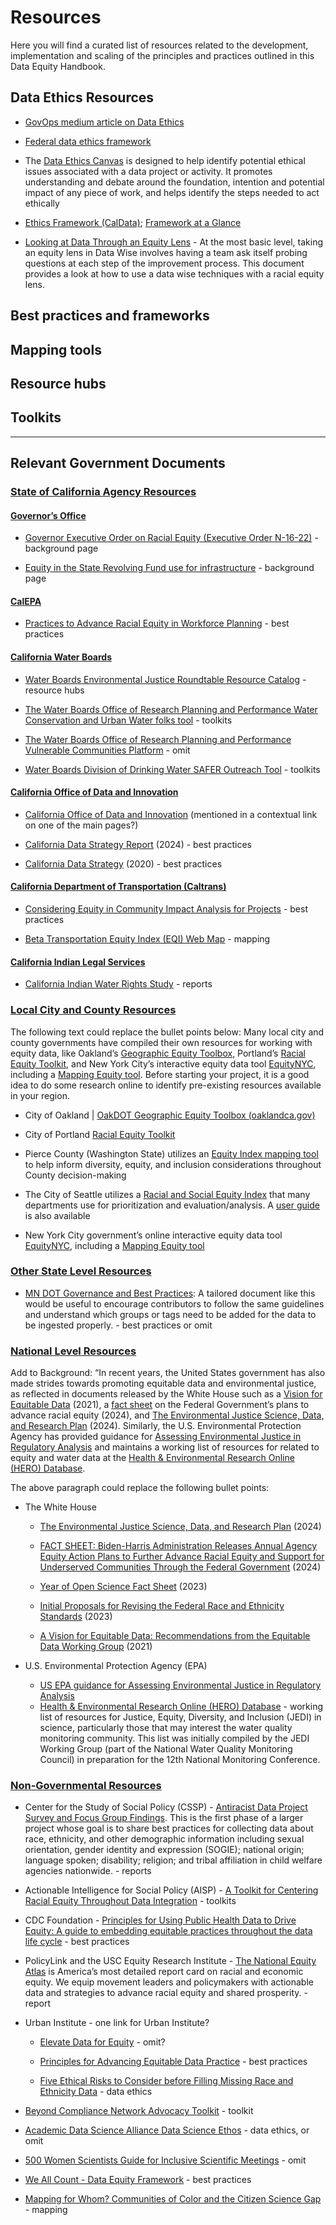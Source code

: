 # Resources

Here you will find a curated list of resources related to the development, implementation and scaling of the principles and practices outlined in this Data Equity Handbook.

## Data Ethics Resources

-   [GovOps medium article on Data Ethics](https://medium.com/caldata/practical-data-ethics-summary-of-what-were-learning-24d0e9d89cd0)

-   [Federal data ethics framework](https://resources.data.gov/assets/documents/fds-data-ethics-framework.pdf)

-   The [Data Ethics Canvas](https://directory.civictech.guide/listing/the-odis-data-ethics-canvas) is designed to help identify potential ethical issues associated with a data project or activity. It promotes understanding and debate around the foundation, intention and potential impact of any piece of work, and helps identify the steps needed to act ethically

-   [Ethics Framework (CalData)](https://medium.com/caldata/practical-data-ethics-summary-of-what-were-learning-24d0e9d89cd0); [Framework at a Glance](https://drive.google.com/file/d/14Hl6i2w3CImqrzLLYuB27PFD6DNdzdHX/view)

-   [Looking at Data Through an Equity Lens](https://ascd.org/el/articles/looking-at-data-through-an-equity-lens) - At the most basic level, taking an equity lens in Data Wise involves having a team ask itself probing questions at each step of the improvement process. This document provides a look at how to use a data wise techniques with a racial equity lens.

## Best practices and frameworks

## Mapping tools

## Resource hubs

## Toolkits

----

## Relevant Government Documents

### [State of California Agency Resources]{.underline}

#### [Governor's Office]{.underline}

-   [Governor Executive Order on Racial Equity (Executive Order N-16-22)](https://www.gov.ca.gov/wp-content/uploads/2022/09/9.13.22-EO-N-16-22-Equity.pdf?emrc=c11513) - background page

-   [Equity in the State Revolving Fund use for infrastructure](https://www.policyinnovation.org/publications/a-fairer-funding-stream) - background page

#### [CalEPA]{.underline}

-   [Practices to Advance Racial Equity in Workforce Planning](https://calepa.ca.gov/wp-content/uploads/sites/6/2021/11/Practices-to-Advance-Racial-Equity-in-Workforce-Planning.sw_.jh_.pdf?emrc=175a3b) - best practices

#### [California Water Boards]{.underline}

-   [Water Boards Environmental Justice Roundtable Resource Catalog](https://cawaterboards.sharepoint.com/:w:/r/sites/WB-OPP-EJRoundtable/Materials/Resources/EJRT_Resources%20Catalogue.docx?d=wbf0bd2eff6e943f0ad5c9972554eb1f4&csf=1&web=1&e=b39KxT) - resource hubs

-   [The Water Boards Office of Research Planning and Performance Water Conservation and Urban Water folks tool](%3Chttps://www.waterboards.ca.gov/water_issues/programs/conservation_portal/water-use-explorer/) - toolkits

-   [The Water Boards Office of Research Planning and Performance Vulnerable Communities Platform](https://vcp-beta-1-1-gov-opr.hub.arcgis.com/) - omit

-   [Water Boards Division of Drinking Water SAFER Outreach Tool](https://gispublic.waterboards.ca.gov/portal/apps/webappviewer/index.html?id=70d27423735e45d6b037b7fbaea9a6a6) - toolkits

#### [California Office of Data and Innovation]{.underline}

-   [California Office of Data and Innovation](https://innovation.ca.gov/) (mentioned in a contextual link on one of the main pages?)

-   [California Data Strategy Report](https://innovation.ca.gov/reports/data-strategy-report-2024/) (2024) - best practices

-   [California Data Strategy](https://innovation.ca.gov/pdf/CalData_Californias_Data_Strategy_2020.pdf) (2020) - best practices

#### [California Department of Transportation (Caltrans)]{.underline}

-   [Considering Equity in Community Impact Analysis for Projects](https://dot.ca.gov/-/media/dot-media/programs/environmental-analysis/documents/ser/equity-guidance-a11y.pdf) - best practices

-   [Beta Transportation Equity Index (EQI) Web Map](https://caltrans.maps.arcgis.com/apps/webappviewer/index.html?id=8ff3d27cdc1a4e8da0ae09c6b076a253) - mapping

#### [California Indian Legal Services]{.underline}

-   [California Indian Water Rights Study](https://water.calindian.org/) - reports

### [Local City and County Resources]{.underline}

The following text could replace the bullet points below: Many local city and county governments have compiled their own resources for working with equity data, like Oakland's [Geographic Equity Toolbox](https://www.oaklandca.gov/resources/oakdot-geographic-equity-toolbox), Portland's [Racial Equity Toolkit](https://www.portlandoregon.gov/oehr/71685), and New York City's interactive equity data tool [EquityNYC](https://gcc02.safelinks.protection.outlook.com/?url=https%3A%2F%2Fequity.nyc.gov%2F&data=05%7C01%7Cnicholas.martorano%40waterboards.ca.gov%7C87a614b2e3db4c85368c08dbc55a8595%7Cfe186a257d4941e6994105d2281d36c1%7C0%7C0%7C638320764855634179%7CUnknown%7CTWFpbGZsb3d8eyJWIjoiMC4wLjAwMDAiLCJQIjoiV2luMzIiLCJBTiI6Ik1haWwiLCJXVCI6Mn0%3D%7C3000%7C%7C%7C&sdata=r%2Br4%2BybTh130ovhG12PjYHQYqVHlz4jSB8gXj3KTnAI%3D&reserved=0), including a [Mapping Equity tool](https://equity.nyc.gov/mapping-equity). Before starting your project, it is a good idea to do some research online to identify pre-existing resources available in your region.

-   City of Oakland \| [OakDOT Geographic Equity Toolbox (oaklandca.gov)](https://www.oaklandca.gov/resources/oakdot-geographic-equity-toolbox)

-   City of Portland [Racial Equity Toolkit](https://www.portlandoregon.gov/oehr/71685)

-   Pierce County (Washington State) utilizes an [Equity Index mapping tool](http://www.piercecountywa.gov/equityindex) to help inform diversity, equity, and inclusion considerations throughout County decision-making

-   The City of Seattle utilizes a [Racial and Social Equity Index](https://maps.seattle.gov/RSEIndex) that many departments use for prioritization and evaluation/analysis. A [user guide](#0) is also available

-   New York City government's online interactive equity data tool [EquityNYC](https://gcc02.safelinks.protection.outlook.com/?url=https%3A%2F%2Fequity.nyc.gov%2F&data=05%7C01%7Cnicholas.martorano%40waterboards.ca.gov%7C87a614b2e3db4c85368c08dbc55a8595%7Cfe186a257d4941e6994105d2281d36c1%7C0%7C0%7C638320764855634179%7CUnknown%7CTWFpbGZsb3d8eyJWIjoiMC4wLjAwMDAiLCJQIjoiV2luMzIiLCJBTiI6Ik1haWwiLCJXVCI6Mn0%3D%7C3000%7C%7C%7C&sdata=r%2Br4%2BybTh130ovhG12PjYHQYqVHlz4jSB8gXj3KTnAI%3D&reserved=0), including a [Mapping Equity tool](https://equity.nyc.gov/mapping-equity)

### [Other State Level Resources]{.underline}

-   [MN DOT Governance and Best Practices](https://github.com/user-attachments/files/16605638/MnDOT.Governance.and.Best.Practices.and.User.Requirements.1.docx): A tailored document like this would be useful to encourage contributors to follow the same guidelines and understand which groups or tags need to be added for the data to be ingested properly. - best practices or omit

### [National Level Resources]{.underline}

Add to Background: "In recent years, the United States government has also made strides towards promoting equitable data and environmental justice, as reflected in documents released by the White House such as a [Vision for Equitable Data](https://www.whitehouse.gov/wp-content/uploads/2022/04/eo13985-vision-for-equitable-data.pdf) (2021), a [fact sheet](https://www.whitehouse.gov/briefing-room/statements-releases/2024/02/14/fact-sheet-biden-harris-administration-releases-annual-agency-equity-action-plans-to-further-advance-racial-equity-and-support-for-underserved-communities-through-the-federal-government/) on the Federal Government's plans to advance racial equity (2024), and [The Environmental Justice Science, Data, and Research Plan](https://www.whitehouse.gov/wp-content/uploads/2024/07/NSTC-EJ-Research-Plan-July-2024.pdf) (2024). Similarly, the U.S. Environmental Protection Agency has provided guidance for [Assessing Environmental Justice in Regulatory Analysis](https://www.epa.gov/system/files/documents/2023-11/ejtg_revision_110823_508compliant_0.pdf) and maintains a working list of resources for related to equity and water data at the [Health & Environmental Research Online (HERO) Database](https://hero.epa.gov/hero/index.cfm/project/page/project_id/3611).

The above paragraph could replace the following bullet points:

-   The White House

    -   [The Environmental Justice Science, Data, and Research Plan](https://www.whitehouse.gov/wp-content/uploads/2024/07/NSTC-EJ-Research-Plan-July-2024.pdf) (2024)

    -   [FACT SHEET: Biden-⁠Harris Administration Releases Annual Agency Equity Action Plans to Further Advance Racial Equity and Support for Underserved Communities Through the Federal Government](https://www.whitehouse.gov/briefing-room/statements-releases/2024/02/14/fact-sheet-biden-harris-administration-releases-annual-agency-equity-action-plans-to-further-advance-racial-equity-and-support-for-underserved-communities-through-the-federal-government/) (2024)

    -   [Year of Open Science Fact Sheet](https://www.whitehouse.gov/ostp/news-updates/2023/01/11/fact-sheet-biden-harris-administration-announces-new-actions-to-advance-open-and-equitable-research/) (2023)

    -   [Initial Proposals for Revising the Federal Race and Ethnicity Standards](https://www.whitehouse.gov/omb/briefing-room/2023/01/26/initial-proposals-for-revising-the-federal-race-and-ethnicity-standards/) (2023)

    -   [A Vision for Equitable Data: Recommendations from the Equitable Data Working Group](https://www.whitehouse.gov/wp-content/uploads/2022/04/eo13985-vision-for-equitable-data.pdf) (2021)

-   U.S. Environmental Protection Agency (EPA)

    -   [US EPA guidance for Assessing Environmental Justice in Regulatory Analysis](https://www.epa.gov/system/files/documents/2023-11/ejtg_revision_110823_508compliant_0.pdf)
    -   [Health & Environmental Research Online (HERO) Database](https://hero.epa.gov/hero/index.cfm/project/page/project_id/3611) - working list of resources for Justice, Equity, Diversity, and Inclusion (JEDI) in science, particularly those that may interest the water quality monitoring community. This list was initially compiled by the JEDI Working Group (part of the National Water Quality Monitoring Council) in preparation for the 12th National Monitoring Conference.

### [Non-Governmental Resources]{.underline}

-   Center for the Study of Social Policy (CSSP) - [Antiracist Data Project Survey and Focus Group Findings](https://cssp.org/wp-content/uploads/2021/09/Our-Identities-Ourselves-Project-Infographic-FINAL.pdf). This is the first phase of a larger project whose goal is to share best practices for collecting data about race, ethnicity, and other demographic information including sexual orientation, gender identity and expression (SOGIE); national origin; language spoken; disability; religion; and tribal affiliation in child welfare agencies nationwide. - reports

-   Actionable Intelligence for Social Policy (AISP) - [A Toolkit for Centering Racial Equity Throughout Data Integration](https://aisp.upenn.edu/resource-article/a-toolkit-for-centering-racial-equity-throughout-data-integration/) - toolkits

-   CDC Foundation - [Principles for Using Public Health Data to Drive Equity: A guide to embedding equitable practices throughout the data life cycle](https://www.cdcfoundation.org/data-equity-principles?inline) - best practices

-   PolicyLink and the USC Equity Research Institute - [The National Equity Atlas](https://nationalequityatlas.org/) is America's most detailed report card on racial and economic equity. We equip movement leaders and policymakers with actionable data and strategies to advance racial equity and shared prosperity. - report

-   Urban Institute - one link for Urban Institute?

    -   [Elevate Data for Equity](https://www.urban.org/elevate-data-equity){.uri} - omit?

    -   [Principles for Advancing Equitable Data Practice](https://www.urban.org/sites/default/files/publication/102346/principles-for-advancing-equitable-data-practice.pdf) - best practices

    -   [Five Ethical Risks to Consider before Filling Missing Race and Ethnicity Data](https://www.urban.org/sites/default/files/publication/103830/five-ethical-risks-to-consider-before-filling-missing-race-and-ethnicity-data-workshop-findings_0.pdf) - data ethics

-   [Beyond Compliance Network Advocacy Toolkit](https://beyondcompliance.pubpub.org/pub/c90gqevm/release/2) - toolkit

-   [Academic Data Science Alliance Data Science Ethos](https://ethos.academicdatascience.org/) - data ethics, or omit

-   [500 Women Scientists Guide for Inclusive Scientific Meetings](https://500womenscientists.org/inclusive-scientific-meetings) - omit

-   [We All Count - Data Equity Framework](https://weallcount.com/the-data-process/) - best practices

-   [Mapping for Whom? Communities of Color and the Citizen Science Gap](https://acme-journal.org/index.php/acme/article/view/2178/1654) - mapping
